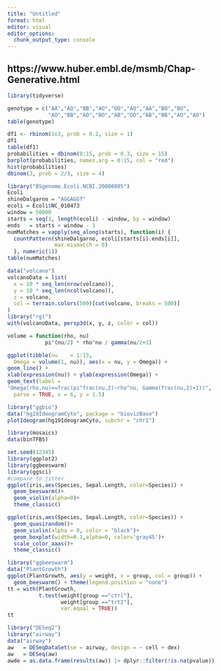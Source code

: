 ```yaml
---
title: "Untitled"
format: html
editor: visual
editor_options: 
  chunk_output_type: console
---
```


## https://www.huber.embl.de/msmb/Chap-Generative.html
```r
library(tidyverse)
```


```r
genotype = c("AA","AO","BB","AO","OO","AO","AA","BO","BO",
             "AO","BB","AO","BO","AB","OO","AB","BB","AO","AO")
table(genotype)
```

```r
df1 <- rbinom(1e3, prob = 0.2, size = 1)
df1
table(df1)
probabilities = dbinom(0:15, prob = 0.3, size = 15)
barplot(probabilities, names.arg = 0:15, col = "red")
hist(probabilities)
dbinom(3, prob = 2/3, size = 4)
```

```r
library("BSgenome.Ecoli.NCBI.20080805")
Ecoli
shineDalgarno = "AGGAGGT"
ecoli = Ecoli$NC_010473
window = 50000
starts = seq(1, length(ecoli) - window, by = window)
ends   = starts + window - 1
numMatches = vapply(seq_along(starts), function(i) {
  countPattern(shineDalgarno, ecoli[starts[i]:ends[i]],
               max.mismatch = 0)
  }, numeric(1))
table(numMatches)
```

```r
data("volcano")
volcanoData = list(
  x = 10 * seq_len(nrow(volcano)),
  y = 10 * seq_len(ncol(volcano)),
  z = volcano,
  col = terrain.colors(500)[cut(volcano, breaks = 500)]
)
library("rgl")
with(volcanoData, persp3d(x, y, z, color = col))
```

```r
volume = function(rho, nu)
            pi^(nu/2) * rho^nu / gamma(nu/2+1)

ggplot(tibble(nu    = 1:15,
  Omega = volume(1, nu)), aes(x = nu, y = Omega)) +
geom_line() +
xlab(expression(nu)) + ylab(expression(Omega)) +
geom_text(label =
"Omega(rho,nu)==frac(pi^frac(nu,2)~rho^nu, Gamma(frac(nu,2)+1))",
  parse = TRUE, x = 6, y = 1.5)
```

```r
library("ggbio")
data("hg19IdeogramCyto", package = "biovizBase")
plotIdeogram(hg19IdeogramCyto, subchr = "chr1")
```

```r
library(mosaics)
data(binTFBS)

```

```r
set.seed(12345)
library(ggplot2)
library(ggbeeswarm)
library(ggsci)
#compare to jitter
ggplot(iris,aes(Species, Sepal.Length, color=Species)) + 
  geom_beeswarm()+
  geom_violin(alpha=0)+
  theme_classic()

```

```r
ggplot(iris,aes(Species, Sepal.Length, color=Species)) + 
  geom_quasirandom()+
  geom_violin(alpha = 0, color = "black")+
  geom_boxplot(width=0.1,alpha=0, color='gray45')+
  scale_color_aaas()+
  theme_classic()

```

```r
library("ggbeeswarm")
data("PlantGrowth")
ggplot(PlantGrowth, aes(y = weight, x = group, col = group)) +
  geom_beeswarm() + theme(legend.position = "none")
tt = with(PlantGrowth,
          t.test(weight[group =="ctrl"],
                 weight[group =="trt2"],
                 var.equal = TRUE))
tt
```

```r
library("DESeq2")
library("airway")
data("airway")
aw   = DESeqDataSet(se = airway, design = ~ cell + dex)
aw   = DESeq(aw)
awde = as.data.frame(results(aw)) |> dplyr::filter(!is.na(pvalue))
```

